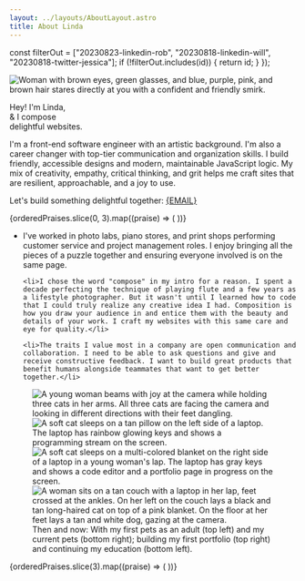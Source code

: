 ```yaml
---
layout: ../layouts/AboutLayout.astro
title: About Linda
---
```




  const filterOut = ["20230823-linkedin-rob", "20230818-linkedin-will", "20230818-twitter-jessica"];
  if (!filterOut.includes(id)) {
    return id;
  }
});

<section class="intro">
  <Image
    src={profilePic}
    class="selfie"
    alt="Woman with brown eyes, green glasses, and blue, purple, pink, and brown hair stares directly at you with a confident and friendly smirk."
    loading="eager"
  />

  <p class="gradient-text">Hey! I'm Linda, <br/> & I compose <br/> <span>delightful</span> websites.</p>
</section>

<section class="about">
  I'm a front-end software engineer with an artistic background. I'm also a career changer with top-tier communication and organization skills. I build friendly, accessible designs and modern, maintainable JavaScript logic. My mix of creativity, empathy, critical thinking, and grit helps me craft sites that are resilient, approachable, and a joy to use.

  <p class="cta">Let's build something delightful together: <a href={`mailto:${EMAIL}`} class="gradient-text">{EMAIL}</a></p>
</section>

<section class="praises">
  <div class="praises-wrapper">
    {orderedPraises.slice(0, 3).map((praise) => (
      <PraiseCard praise={praise}></PraiseCard>
    ))}
  </div>
</section>

<section class="trivia">
  <ul>
    <li>I've worked in photo labs, piano stores, and print shops performing customer service and project management roles. I enjoy bringing all the pieces of a puzzle together and ensuring everyone involved is on the same page.</li>

    <li>I chose the word "compose" in my intro for a reason. I spent a decade perfecting the technique of playing flute and a few years as a lifestyle photographer. But it wasn't until I learned how to code that I could truly realize any creative idea I had. Composition is how you draw your audience in and entice them with the beauty and details of your work. I craft my websites with this same care and eye for quality.</li>

    <li>The traits I value most in a company are open communication and collaboration. I need to be able to ask questions and give and receive constructive feedback. I want to build great products that benefit humans alongside teammates that want to get better together.</li>
  </ul>

  <figure>
    <div class="trivia-imgs-wrapper">
      <Image
        src={ogBabes}
        alt="A young woman beams with joy at the camera while holding three cats in her arms. All three cats are facing the camera and looking in different directions with their feet dangling."
      />
      <Image
        src={pipLwj}
        alt="A soft cat sleeps on a tan pillow on the left side of a laptop. The laptop has rainbow glowing keys and shows a programming stream on the screen."
      />
      <Image
        src={tmoFirstSite}
        alt="A soft cat sleeps on a multi-colored blanket on the right side of a laptop in a young woman's lap. The laptop has gray keys and shows a code editor and a portfolio page in progress on the screen."
      />
      <Image
        src={gen2Babes}
        alt="A woman sits on a tan couch with a laptop in her lap, feet crossed at the ankles. On her left on the couch lays a black and tan long-haired cat on top of a pink blanket. On the floor at her feet lays a tan and white dog, gazing at the camera."
      />
    </div>
    <figcaption>Then and now: With my first pets as an adult (top left) and my current pets (bottom right); building my first portfolio (top right) and continuing my education (bottom left).</figcaption>
  </figure>
</section>

<section class="praises">
  <div class="praises-wrapper">
    {orderedPraises.slice(3).map((praise) => (
      <PraiseCard praise={praise}></PraiseCard>
    ))}
  </div>
</section>
